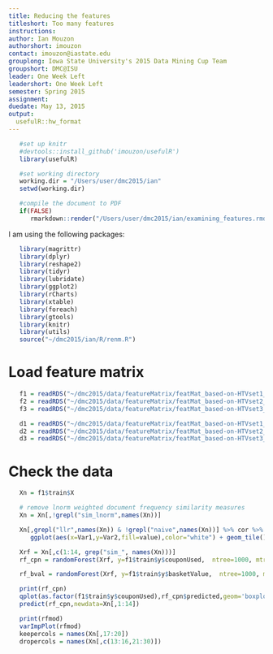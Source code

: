 ```yaml
---
title: Reducing the features
titleshort: Too many features
instructions: 
author: Ian Mouzon
authorshort: imouzon
contact: imouzon@iastate.edu
grouplong: Iowa State University's 2015 Data Mining Cup Team
groupshort: DMC@ISU
leader: One Week Left 
leadershort: One Week Left
semester: Spring 2015
assignment: 
duedate: May 13, 2015
output:
  usefulR::hw_format
---
```



<!--- # (R code (No Results in Document)) -->
```r
   #set up knitr
   #devtools::install_github('imouzon/usefulR')
   library(usefulR)

   #set working directory
   working.dir = "/Users/user/dmc2015/ian"
   setwd(working.dir)

   #compile the document to PDF
   if(FALSE) 
      rmarkdown::render("/Users/user/dmc2015/ian/examining_features.rmd")
```

I am using the following packages:
<!--- # (R code (No Results in Document))-->
```r
   library(magrittr)
   library(dplyr)
   library(reshape2)
   library(tidyr)
   library(lubridate)
   library(ggplot2)
   library(rCharts)
   library(xtable)
   library(foreach)
   library(gtools)
   library(knitr)
   library(utils)
   source("~/dmc2015/ian/R/renm.R")
```


# Load feature matrix
<!--- dgg: R code (No Results in Document) -->
```r
   f1 = readRDS("~/dmc2015/data/featureMatrix/featMat_based-on-HTVset1_LONG_ver0.rds")
   f2 = readRDS("~/dmc2015/data/featureMatrix/featMat_based-on-HTVset2_LONG_ver0.rds")
   f3 = readRDS("~/dmc2015/data/featureMatrix/featMat_based-on-HTVset3_LONG_ver0.rds")

   d1 = readRDS("~/dmc2015/data/featureMatrix/featMat_based-on-HTVset1_WIDE_ver0.rds")
   d2 = readRDS("~/dmc2015/data/featureMatrix/featMat_based-on-HTVset2_WIDE_ver0.rds")
   d3 = readRDS("~/dmc2015/data/featureMatrix/featMat_based-on-HTVset3_WIDE_ver0.rds")


```

# Check the data
<!--- chkh: R code (No Results in Document) -->
```r
   Xn = f1$train$X

   # remove lnorm weighted document frequency similarity measures
   Xn = Xn[,!grepl("sim_lnorm",names(Xn))]
```

<!--- k: R code (No Results in Document) -->
```r
   Xn[,grepl("llr",names(Xn)) & !grepl("naive",names(Xn))] %>% cor %>% melt %>%
      ggplot(aes(x=Var1,y=Var2,fill=value),color="white") + geom_tile() + scale_fill_gradient2(midpoint=0, low="white", mid="red", high="white" )
```

<!--- rf: R code (No Results in Document) -->
```r
   Xrf = Xn[,c(1:14, grep("sim_", names(Xn)))]
   rf_cpn = randomForest(Xrf, y=f1$train$y$couponUsed,  ntree=1000, mtry=10, replace=TRUE, keep.forest = TRUE, maxnodes = 100)

   rf_bval = randomForest(Xrf, y=f1$train$y$basketValue,  ntree=1000, mtry=10, replace=TRUE, keep.forest = TRUE, maxnodes = 100)

   print(rf_cpn)
   qplot(as.factor(f1$train$y$couponUsed),rf_cpn$predicted,geom='boxplot')
   predict(rf_cpn,newdata=Xn[,1:14])

   print(rfmod)
   varImpPlot(rfmod)
   keepercols = names(Xn[,17:20])
   dropercols = names(Xn[,c(13:16,21:30)])
```



